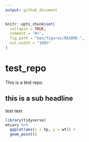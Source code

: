 ```yaml
---
output: github_document
---
```


<!-- README.md is generated from README.Rmd. Please edit that file -->
```r
knitr::opts_chunk$set(
  collapse = TRUE,
  comment = "#>",
  fig.path = "man/figures/README-",
  out.width = "100%"
)
```
# test_repo

This is a test repo

## this is a sub headline

test text

```r
library(tidyverse)
mtcars %>%
  ggplot(aes(x = hp, y = wt)) +
  geom_point()

```

